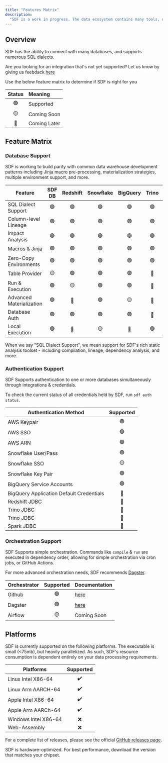 ```yaml
---
title: "Features Matrix"
description:
  "SDF is a work in progress. The data ecosystem contains many tools, databases, and more to integrate with."
---
```


## Overview
SDF has the ability to connect with many databases, and supports numerous SQL dialects.

Are you looking for an integration that's not yet supported? Let us know by giving us feebdack [here](https://www.sdf.com/support)

Use the below feature matrix to determine if SDF is right for you

| Status | Meaning        | 
|:------:|:---------------|
| 🟢     | Supported      | 
| 🟡     | Coming Soon    | 
| 🔴     | Coming Later   | 


## Feature Matrix

### Database Support
SDF is working to build parity with common data warehouse development patterns including Jinja macro pre-processing, materialization strategies, multiple environment support, and more.

| Feature        | SDF DB | Redshift | Snowflake | BigQuery | Trino | Databricks |
|----------------|:------:|:--------:|:---------:|:--------:|:------:|:-----:|
| SQL Dialect Support | 🟢|   🟢      |   🟢      |   🟢     |   🟢    |   🟡  |
| Column-level Lineage |   🟢   |   🟢      |   🟢      |   🟢     |   🟢    |   🟢  |
| Impact Analysis |   🟢   |   🟢      |   🟢      |   🟢     |   🟢    |   🟡  |
| Macros & Jinja |   🟢   |   🟢      |   🟢      |   🟢     |   🟢    |   🟢  |
| Zero-Copy Environments |   🟢   |   🟢      |   🟢      |   🟢     |   🟢    |   🟡  |
| Table Provider |   🟡   |   🟢      |   🟢      |   🟢     |   🔴    |   🟡  |
| Run & Execution|   🟢   |   🟡      |   🟢      |   🟢     |   🔴    |   🟡  |
| Advanced Materialization|   🟢   |   🔴      |   🟢      |   🟡     |   🔴    |   🟡  |
| Database Auth  |   🟢   |   🟢      |   🟢      |   🟢     |   🔴    |   🟡  |
| Local Execution|   🟢   |   🔴      |   🟡      |   🔴     |   🟢    |   🔴  |

<Note>
  When we say "SQL Dialect Support", we mean support for SDF's rich static analysis toolset - including compilation, lineage, dependency analysis, and more.
</Note>

### Authentication Support
SDF Supports authentication to one or more databases simultaneously through integrations & credentials.

To check the current status of all credentials held by SDF, run `sdf auth status`.

| Authentication Method | Supported |
|-----------------------|:---------:|
| AWS Keypair           | 🟢        |
| AWS SSO               | 🟢        |
| AWS ARN               | 🟢        |
| Snowflake User/Pass   | 🟢        |
| Snowflake SSO         | 🟡        |
| Snowflake Key Pair    | 🟢        |
| BigQuery Service Accounts | 🟢        |
| BigQuery Application Default Credentials | 🔴     |
| Redshift JDBC         | 🔴        |
| Trino JDBC           | 🔴        |
| Trino JDBC            | 🔴        |
| Spark JDBC            | 🔴        |


### Orchestration Support
SDF Supports simple orchestration. Commands like `compile` & `run` are executed in dependency order, allowing for simple orchestration via cron jobs, or GitHub Actions.

For more advanced orchestration needs, SDF recommends [Dagster](https://dagster.com).

| Orchestrator | Supported | Documentation |
|--------------|:---------:|:--------------|
| Github       | 🟢        | [here](https://github.com/sdf-labs/sdf-action) |
| Dagster      | 🟢        | [here](/integrations/dagster/getting-started)  |
| Airflow      | 🟡        | Coming Soon  |

## Platforms

SDF is currently supported on the following platforms. The executable is small
(\<75mb), but heavily parallelized. As such, SDF's resource consumption is
dependent entirely on your data processing requirements.

| Platforms            | Supported |
| -------------------- | :-------: |
| Linux Intel X86-64   |    ✔️     |
| Linux Arm AARCH-64   |    ✔️     |
| Apple Intel X86-64   |    ✔️     |
| Apple Arm AARCh-64   |    ✔️     |
| Windows Intel X86-64 |    ❌     |
| Web-Assembly         |    ❌     |

For a complete list of releases, please see the official
[GitHub releases page](https://github.com/sdf-labs/sdf-cli/releases).

<Tip>
  SDF is hardware-optimized. For best performance, download the version that
  matches your chipset.
</Tip>
